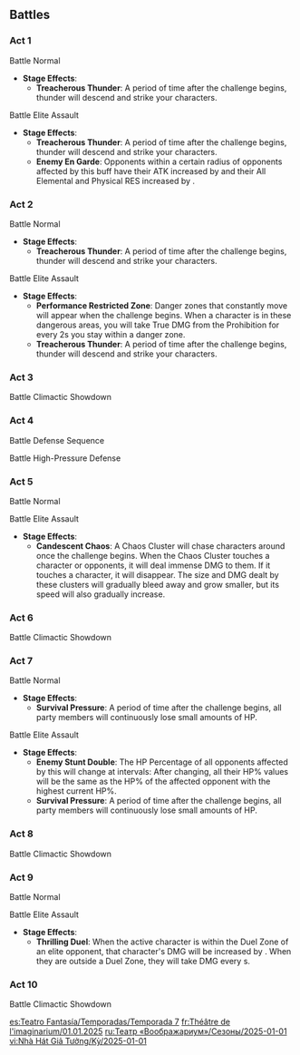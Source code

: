 {{Imaginarium Theater Season
|season       = 7
|startVersion = 5.2
|start        = 2025-01-01
|next         = 2025-02-01
|end          = 2025-01-31
|prev         = 2024-12-01
|characters   = Diluc;Bennett;Ganyu;Kaeya;Navia;Noelle
|blessing     = After the above characters join your party, Max HP, ATK, and DEF are increased by 20%.
|elements     = Pyro;Cryo;Geo
|guests       = Kamisato Ayato;Fischl;Xianyun;Sayu
|enemies      = Primo Geovishap*Lv. 90;Electro Regisvine*Lv. 92;Solitary Suanni*Lv. 95;Gluttonous Yumkasaur Mountain King*Lv.100
}}

==Battles==
===Act 1===
;Battle{{Colon}} Normal
* '''Stage Effects''':
** '''Treacherous Thunder''': A period of time after the challenge begins, thunder will descend and strike your characters.
{{Domain Enemies
|target1    = Defeat all opponents<br>{{Color|help|"Star Challenge"}} Defeat all opponents within {{Color|bp|85}}s
|level1     = Easy Mode: 75<br>Normal Mode: 80<br>Hard/Visionary Mode: 85
|enemies1   = Ruin Scout*1;Ruin Destroyer*1;Ruin Defender*1//Ruin Guard*1;Ruin Destroyer*2

|target2    = Defeat all opponents<br>{{Color|help|"Star Challenge"}} Defeat all opponents within {{Color|bp|85}}s
|level2     = Easy Mode: 75<br>Normal Mode: 80<br>Hard/Visionary Mode: 85
|enemies2   = Ruin Grader*1//Ruin Drake: Earthguard*1

|target3    = Defeat all opponents<br>{{Color|help|"Star Challenge"}} Defeat all opponents within {{Color|bp|85}}s
|level3     = Easy Mode: 75<br>Normal Mode: 80<br>Hard/Visionary Mode: 85
|advantage3 = {{Color|Pyro}} characters have an advantage
|enemies3   = Wooden Shieldwall Mitachurl*2;Wooden Shield Hilichurl Guard*4//Wooden Shieldwall Mitachurl*2;Hydro Samachurl*1//Hydro Hilichurl Rogue*1

|target4    = Defeat all opponents<br>{{Color|help|"Star Challenge"}} Defeat all opponents within {{Color|bp|70}}s
|level4     = Easy Mode: 75<br>Normal Mode: 80<br>Hard/Visionary Mode: 85
|advantage4 = Ousia-aligned attacks have an advantage
|enemies4   = Recon Log Mek - Pneuma*5//Construction Specialist Mek - Pneuma*1;Geological Survey Mek - Pneuma*3

|target5    = Defeat all opponents<br>{{Color|help|"Star Challenge"}} Defeat all opponents within {{Color|bp|90}}s
|level5     = Easy Mode: 75<br>Normal Mode: 80<br>Hard/Visionary Mode: 85
|advantage5 = {{Color|Pyro}} characters have an advantage
|enemies5   = Eroding Avatar of Lava*3
}}

;Battle{{Colon}} Elite Assault
* '''Stage Effects''':
** '''Treacherous Thunder''': A period of time after the challenge begins, thunder will descend and strike your characters.
** '''Enemy En Garde''': Opponents within a certain radius of opponents affected by this buff have their ATK increased by {{Color|bp|50%}} and their All Elemental and Physical RES increased by {{Color|bp|30%}}.
{{Domain Enemies
|target1    = Defeat all opponents<br>{{Color|help|"Star Challenge"}} Defeat all opponents within {{Color|bp|90}}s
|level1     = Easy Mode: 75<br>Normal Mode: 80<br>Hard/Visionary Mode: 85
|advantage1 = Focus fire on a single enemy<br>Pneuma-aligned attacks have an advantage
|enemies1   = Ruin Grader*1;Ruin Destroyer*3//Construction Specialist Mek - Ousia*1;Assault Specialist Mek - Ousia*2
}}

===Act 2===
;Battle{{Colon}} Normal
* '''Stage Effects''':
** '''Treacherous Thunder''': A period of time after the challenge begins, thunder will descend and strike your characters.
{{Domain Enemies
|target1    = Defeat all opponents<br>{{Color|help|"Star Challenge"}} Defeat all opponents within {{Color|bp|90}}s
|level1     = Easy Mode: 75<br>Normal Mode: 80<br>Hard/Visionary Mode: 85
|enemies1   = Nobushi: Jintouban*1;Nobushi: Hitsukeban*1;Nobushi: Kikouban*1;Treasure Hoarders: Gravedigger*1//Nobushi: Jintouban*1;Nobushi: Hitsukeban*1;Nobushi: Kikouban*1;Eremite Axe Vanguard*1//Kairagi: Fiery Might*1/{{Aura|Smoldering Flames}};Kairagi: Dancing Thunder*1/{{Aura|Engulfing Storm}}

|target2    = Defeat all opponents<br>{{Color|help|"Star Challenge"}} Defeat all opponents within {{Color|bp|70}}s
|level2     = Easy Mode: 75<br>Normal Mode: 80<br>Hard/Visionary Mode: 85
|advantage2 = Pneuma-aligned attacks have an advantage
|enemies2   = Recon Log Mek - Ousia*5//Construction Specialist Mek - Ousia*1;Annihilation Specialist Mek - Ousia*1

|target3    = Defeat all opponents<br>{{Color|help|"Star Challenge"}} Defeat all opponents within {{Color|bp|90}}s
|level3     = Easy Mode: 75<br>Normal Mode: 80<br>Hard/Visionary Mode: 85
|advantage3 = {{Color|Pyro}} characters have an advantage
|enemies3   = Nobushi: Jintouban*1;Nobushi: Hitsukeban*1;Nobushi: Kikouban*1//Fatui Skirmisher - Cryogunner Legionnaire*1;Fatui Skirmisher - Anemoboxer Vanguard*1;Fatui Skirmisher - Geochanter Bracer*1//Fatui Cryo Cicin Mage*2;Fatui Electro Cicin Mage*2

|target4    = Defeat all opponents<br>{{Color|help|"Star Challenge"}} Defeat all opponents within {{Color|bp|80}}s
|level4     = Easy Mode: 75<br>Normal Mode: 80<br>Hard/Visionary Mode: 85
|advantage4 = Ousia-aligned attacks have an advantage
|enemies4   = Nimble Harvester Mek - Pneuma*2;Geological Survey Mek - Pneuma*1;Recon Log Mek - Pneuma*2//Construction Specialist Mek - Pneuma*1;Annihilation Specialist Mek - Pneuma*1

|target5    = Defeat all opponents<br>{{Color|help|"Star Challenge"}} Defeat all opponents within {{Color|bp|90}}s
|level5     = Easy Mode: 75<br>Normal Mode: 80<br>Hard/Visionary Mode: 85
|advantage5 = {{Color|Geo}} characters have an advantage
|enemies5   = Tainted Water-Spouting Phantasm*2//Praetorian Golem*3
}}

;Battle{{Colon}} Elite Assault
* '''Stage Effects''':
** '''Performance Restricted Zone''': Danger zones that constantly move will appear when the challenge begins. When a character is in these dangerous areas, you will take True DMG from the Prohibition for every 2s you stay within a danger zone.
** '''Treacherous Thunder''': A period of time after the challenge begins, thunder will descend and strike your characters.
{{Domain Enemies
|target1    = Defeat all opponents<br>{{Color|help|"Star Challenge"}} Defeat all opponents within {{Color|bp|85}}s
|level1     = Easy Mode: 75<br>Normal Mode: 80<br>Hard/Visionary Mode: 85
|advantage1 = {{Color|Pyro}} characters have an advantage
|enemies1   = Iktomisaurus*3//Biting-Cold Wayob Manifestation*1
}}

===Act 3===
{{Description|A Primo Geovishap awoken from a centuries-long slumber that can absorb different kinds of elemental power to unleash a Primordial Shower infused with Hydro, Pyro, Cryo, or Electro. If this attack hits a character protected by a {{Color|bp|shield}}, the Primo Geovishap will take some DMG in return. If {{Color|bp|the shield's elemental type is Geo}} or it {{Color|bp|matches that of the Primordial Shower}}, the amount of reflected DMG will be increased...|Primo Geovishap}}
;Battle{{Colon}} Climactic Showdown
{{Domain Enemies
|target1    = Defeat the Villain(s) within the time limit (105s)<br>{{Color|help|"Star Challenge"}} Defeat all opponents within {{Color|bp|75}}s
|level1     = Easy Mode: 80<br>Normal Mode: 85<br>Hard/Visionary Mode: 90
|advantage1 = Shields have an advantage
|enemies1   = Primo Geovishap (Hydro)
}}

===Act 4===
;Battle{{Colon}} Defense Sequence
{{Domain Enemies
|target1    = Prevent the Ley Line Monolith's destruction. Defeat opponents to deplete the timer (210s)<br>{{Color|help|"Star Challenge"}} Ley Line Monolith's remaining HP not less than {{Color|bp|35}}%
|level1     = Normal Mode: 85<br>Hard/Visionary Mode: 90
|advantage1 = Rapid movement has an advantage
|enemies1   = Ruin Scout*-;Ruin Destroyer*-;Ruin Defender*-;Ruin Cruiser*-

|target2    = Prevent the Ley Line Monolith's destruction. Defeat opponents to deplete the timer (200s)<br>{{Color|help|"Star Challenge"}} Ley Line Monolith's remaining HP not less than {{Color|bp|35}}%
|level2     = Normal Mode: 85<br>Hard/Visionary Mode: 90
|advantage2 = {{Color|Pyro}} characters have an advantage
|enemies2   = Thunderhelm Lawachurl*-;Frostarm Lawachurl*-;Blazing Axe Mitachurl*-;Crackling Axe Mitachurl*-

|target3    = Prevent the Ley Line Monolith's destruction. Defeat opponents to deplete the timer (200s)<br>{{Color|help|"Star Challenge"}} Ley Line Monolith's remaining HP not less than {{Color|bp|35}}%
|level3     = Normal Mode: 85<br>Hard/Visionary Mode: 90
|enemies3   = Eremite Desert Clearwater*-;Eremite Sunfrost*-;Eremite Daythunder*-

|target4    = Prevent the Ley Line Monolith's destruction. Defeat opponents to deplete the timer (180s)<br>{{Color|help|"Star Challenge"}} Ley Line Monolith's remaining HP not less than {{Color|bp|35}}%
|level4     = Normal Mode: 85<br>Hard/Visionary Mode: 90
|advantage4 = Bows have an advantage
|enemies4   = Ruin Guard*-

|target5    = Prevent the Ley Line Monolith's destruction. Defeat opponents to deplete the timer (140s)<br>{{Color|help|"Star Challenge"}} Ley Line Monolith's remaining HP not less than {{Color|bp|35}}%
|level5     = Normal Mode: 85<br>Hard/Visionary Mode: 90
|advantage5 = {{Color|Pyro}} characters have an advantage
|enemies5   = Eroding Avatar of Lava*-
}}

;Battle{{Colon}} High-Pressure Defense
{{Domain Enemies
|target1    = Prevent the Ley Line Monolith's destruction. Defeat opponents to deplete the timer (200s)<br>{{Color|help|"Star Challenge"}} Ley Line Monolith's remaining HP not less than {{Color|bp|35}}%
|level1     = Normal Mode: 85<br>Hard/Visionary Mode: 90
|advantage1 = Powerful foes present
|enemies1   = Ruin Guard*-;Ruin Grader*-;Ruin Scout*-;Ruin Destroyer*-;Ruin Defender*-;Ruin Cruiser*-
}}

===Act 5===
;Battle{{colon}} Normal
{{Domain Enemies
|target1    = Defeat as many opponents as possible (at least 4) within the time limit (120s)<br>{{Color|help|"Star Challenge"}} Defeat {{Color|bp|5}} opponents
|level1     = Normal Mode: 85<br>Hard/Visionary Mode: 90
|enemies1   = Ruin Guard*-;Ruin Grader*-

|target2    = Defeat as many opponents as possible (at least 7) within the time limit (120s)<br>{{Color|help|"Star Challenge"}} Defeat {{Color|bp|9}} opponents
|level2     = Normal Mode: 85<br>Hard/Visionary Mode: 90
|enemies2   = Ruin Scout*-;Ruin Cruiser*-;Ruin Defender*-;Ruin Destroyer*-

|target3    = Defeat as many opponents as possible (at least 7) within the time limit (120s)<br>{{Color|help|"Star Challenge"}} Defeat {{Color|bp|9}} opponents
|level3     = Normal Mode: 85<br>Hard/Visionary Mode: 90
|advantage3 = Characters who heal have an advantage
|enemies3   = Rockfond Rifthound*-;Rockfond Rifthound Whelp*-

|target4    = Defeat as many opponents as possible (at least 8) within the time limit (120s)<br>{{Color|help|"Star Challenge"}} Defeat {{Color|bp|14}} opponents
|level4     = Normal Mode: 85<br>Hard/Visionary Mode: 90
|advantage4 = Characters who heal have an advantage
|enemies4   = Thundercraven Rifthound*-;Thundercraven Rifthound Whelp*-

|target5    = Defeat as many opponents as possible (at least 10) within the time limit (120s)<br>{{Color|help|"Star Challenge"}} Defeat {{Color|bp|15}} opponents
|level5     = Normal Mode: 85<br>Hard/Visionary Mode: 90
|enemies5   = Yumkasaurus*-;Qucusaurus*-;Koholasaurus*-
}}

;Battle{{Colon}} Elite Assault
* '''Stage Effects''':
** '''Candescent Chaos''': A Chaos Cluster will chase characters around once the challenge begins. When the Chaos Cluster touches a character or opponents, it will deal immense DMG to them. If it touches a character, it will disappear. The size and DMG dealt by these clusters will gradually bleed away and grow smaller, but its speed will also gradually increase.
{{Domain Enemies
|target1    = Defeat as many opponents as possible (at least 8) within the time limit (120s)<br>{{Color|help|"Star Challenge"}} Defeat {{Color|bp|10}} opponents
|level1     = Normal Mode: 85<br>Hard/Visionary Mode: 90
|advantage1 = {{Color|Pyro}} characters have an advantage<br>{{Color|Cryo}} characters have an advantage<br>Elemental effects advantage
|enemies1   = Fatui Cryo Cicin Mage*-;Fatui Electro Cicin Mage*-;Fatui Skirmisher - Electrohammer Vanguard*-;Fatui Skirmisher - Cryogunner Legionnaire*-
}}

===Act 6===
{{Description|A predatory plant in the same vein as the Cryo and Pyro Regisvines, this creature can create an organ that resembles {{Color|bp|Electro Cores}} at its roots or corolla. When this type of organ starts to shift, its state will change, condensing into either a Waxing Stamen and a Waning Stamen. When the two types of stamens are present at the same time, they will {{Color|bp|attract one another and then unleash a powerful electrical explosion when they make contact}}. Destroying these stamens quickly is key to an easier battle experience.|Electro Regisvine}}
;Battle{{Colon}} Climactic Showdown
{{Domain Enemies
|target1    = Defeat the Villain(s) within the time limit (65s)<br>{{Color|help|"Star Challenge"}} Defeat all opponents within {{Color|bp|45}}s
|level1     = Normal Mode: 90<br>Hard/Visionary Mode: 92
|advantage1 = Bows have an advantage<br>Elemental effects advantage
|enemies1   = Electro Regisvine
}}

===Act 7===
;Battle{{Colon}} Normal
* '''Stage Effects''':
** '''Survival Pressure''': A period of time after the challenge begins, all party members will continuously lose small amounts of HP.
{{Domain Enemies
|target1    = Defeat all opponents<br>{{Color|help|"Star Challenge"}} Defeat all opponents within {{Color|bp|80}}s
|level1     = 92
|advantage1 = Bows have an advantage
|enemies1   = Ruin Hunter*2//Ruin Drake: Skywatch*2

|target2    = Defeat all opponents<br>{{Color|help|"Star Challenge"}} Defeat all opponents within {{Color|bp|80}}s
|level2     = 92
|advantage2 = Pneuma-aligned attacks have an advantage
|enemies2   = Assault Specialist Mek - Ousia*1;Annihilation Specialist Mek - Ousia*1;Arithmetic Enhancer Mek - Ousia*1//Annihilation Specialist Mek - Ousia*1;Suppression Specialist Mek - Ousia*1;Arithmetic Enhancer Mek - Ousia*1

|target3    = Defeat all opponents<br>{{Color|help|"Star Challenge"}} Defeat all opponents within {{Color|bp|90}}s
|level3     = 92
|enemies3   = Rimebiter Bathysmal Vishap Hatchling*1;Bolteater Bathysmal Vishap Hatchling*1//Primordial Bathysmal Vishap*2

|target4    = Defeat all opponents<br>{{Color|help|"Star Challenge"}} Defeat all opponents within {{Color|bp|70}}s
|level4     = 92
|advantage4 = Shields have an advantage
|enemies4   = Consecrated Red Vulture*1;Consecrated Scorpion*1

|target5    = Defeat all opponents<br>{{Color|help|"Star Challenge"}} Defeat all opponents within {{Color|bp|70}}s
|level5     = 92
|advantage5 = Nightsoul Superiority
|enemies5   = Xuanwen Beast*3//Secret Source Automaton: Hunter-Seeker*1
}}

;Battle{{Colon}} Elite Assault
* '''Stage Effects''':
** '''Enemy Stunt Double''': The HP Percentage of all opponents affected by this will change at intervals: After changing, all their HP% values will be the same as the HP% of the affected opponent with the highest current HP%.
** '''Survival Pressure''': A period of time after the challenge begins, all party members will continuously lose small amounts of HP.
{{Domain Enemies
|target1    = Defeat all opponents<br>{{Color|help|"Star Challenge"}} Defeat all opponents within {{Color|bp|90}}s
|level1     = 92
|advantage1 = Shields have an advantage<br>Claymores have an advantage
|enemies1   = Stonehide Lawachurl*1;Rock Shieldwall Mitachurl*2//Large Shatterstone Breacher Primus*1;Shatterstone Breacher Primus*2//Ruin Guard*1;Ruin Destroyer*2
}}

===Act 8===
{{Description|A Yumkasaurus that has experienced numerous impressive battles. It is not some abnormal mutant but has grown into its current shape due to its gluttony. It will collect Flamegranates during combat and spit them out as bombs. However, if you can use {{Color|bp|Pyro to ignite the Flamegranates}} before the Gluttonous Yumkasaur Mountain King can swallow them, who knows what might happen...|Gluttonous Yumkasaur Mountain King}}
{{Description|An illuminated beast that dwells deep within the mountains that can use {{Color|bp|Hydro}} and {{Color|bp|Anemo}} simultaneously in battle. Render it Frozen while it is gathering {{Color|bp|Hydro}}-aligned adeptal energy, before using {{Color|bp|Shatter, Melt, or other Elemental Reactions}} to break the ice and cause it to enter an immobile state. When it is gathering {{Color|bp|Anemo}}-aligned adeptal energy, use attacks from {{Color|bp|Elements that can react with Anemo}} to destroy the Spiritwind Pearls summoned during the process to achieve the same advantage.|Solitary Suanni}}
;Battle{{Colon}} Climactic Showdown
{{Domain Enemies
|name1      = Hard Mode Challenge
|target1    = Defeat the Villain(s) within the time limit (110s)<br>{{Color|help|"Star Challenge"}} Defeat all opponents within {{Color|bp|80}}s
|level1     = 95
|advantage1 = {{Color|Pyro}} characters have an advantage
|enemies1   = Gluttonous Yumkasaur Mountain King

|name2      = Visionary Mode Challenge
|target2    = Defeat the Villain(s) within the time limit (110s)<br>{{Color|help|"Star Challenge"}} Defeat all opponents within {{Color|bp|80}}s
|level2     = 95
|advantage2 = {{Color|Cryo}} characters have an advantage<br>Shatter reactions have an advantage
|enemies2   = Solitary Suanni
}}

===Act 9===
;Battle{{Colon}} Normal
{{Domain Enemies
|target1    = Defeat a specific number of Bounties (3) within the time limit (110s)<br>{{Color|help|"Star Challenge"}} Complete the main challenge objective within {{Color|bp|80}}s
|level1     = 95
|enemies1   = Kairagi: Dancing Thunder*-/(Bounty);Kairagi: Fiery Might*-/(Bounty);Nobushi: Jintouban*-;Nobushi: Hitsukeban*-;Nobushi: Kikouban*-

|target2    = Defeat a specific number of Bounties (2) within the time limit (85s)<br>{{Color|help|"Star Challenge"}} Complete the main challenge objective within {{Color|bp|60}}s
|level2     = 95
|advantage2 = {{Color|Pyro}} characters have an advantage
|enemies2   = Frostarm Lawachurl*-/(Bounty);Hilichurl Grenadier*-;Hilichurl Fighter*-;Electro Hilichurl Grenadier*-;Electro Hilichurl Shooter*-;Hilichurl Berserker*-;Pyro Hilichurl Shooter*-

|target3    = Defeat a specific number of Bounties (8) within the time limit (110s)<br>{{Color|help|"Star Challenge"}} Complete the main challenge objective within {{Color|bp|80}}s
|level3     = 95
|advantage3 = {{Color|Pyro}} characters have an advantage<br>Elemental effects advantage
|enemies3   = Cryo Abyss Mage*-/(Bounty);Large Cryo Slime*-

|target4    =  Defeat a specific number of Bounties (2) within the time limit (120s)<br>{{Color|help|"Star Challenge"}} Complete the main challenge objective within {{Color|bp|85}}s
|level4     = 95
|advantage4 = {{Color|Pyro}} characters have an advantage
|enemies4   = Eroding Avatar of Lava*-/(Bounty);Cryo Whopperflower*-;Electro Whopperflower*-

|target5    =  Defeat a specific number of Bounties (3) within the time limit (110s)<br>{{Color|help|"Star Challenge"}} Complete the main challenge objective within {{Color|bp|80}}s
|level5     = 95
|advantage5 = {{Color|Geo}} characters have an advantage
|enemies5   = Praetorian Golem*-/(Bounty);Large Hydro Slime*-
}}

;Battle{{Colon}} Elite Assault
* '''Stage Effects''':
** '''Thrilling Duel''': When the active character is within the Duel Zone of an elite opponent, that character's DMG will be increased by {{Color|bp|40%}}. When they are outside a Duel Zone, they will take DMG every {{Color|bp|2}}s.
{{Domain Enemies
|target1    = Defeat a specific number of Bounties (2) within the time limit (90s)<br>{{Color|help|"Star Challenge"}} Complete the main challenge objective within {{Color|bp|65}}s
|level1     = 95
|advantage1 = Bows have an advantage
|enemies1   = Ruin Guard*-/(Bounty);Ruin Drake: Earthguard*-/(Bounty);Ruin Drake: Skywatch*-/(Bounty);Ruin Grader*-/(Bounty);Ruin Scout*-;Ruin Destroyer*-;Ruin Defender*-;Ruin Cruiser*-
}}

===Act 10===
{{Description|A Yumkasaurus that has experienced numerous impressive battles. It is not some abnormal mutant but has grown into its current shape due to its gluttony. It will collect Flamegranates during combat and spit them out as bombs. However, if you can use {{Color|bp|Pyro to ignite the Flamegranates}} before the Gluttonous Yumkasaur Mountain King can swallow them, who knows what might happen...|Gluttonous Yumkasaur Mountain King}}
;Battle{{Colon}} Climactic Showdown
{{Domain Enemies
|target1    = Defeat the Villain(s) within the time limit (110s)<br>{{Color|help|"Star Challenge"}} Defeat all opponents within {{Color|bp|80}}s
|level1     = 100
|advantage1 = {{Color|Pyro}} characters have an advantage
|enemies1   = Gluttonous Yumkasaur Mountain King
}}

[[es:Teatro Fantasía/Temporadas/Temporada 7]]
[[fr:Théâtre de l'imaginarium/01.01.2025]]
[[ru:Театр «Воображариум»/Сезоны/2025-01-01]]
[[vi:Nhà Hát Giả Tưởng/Kỳ/2025-01-01]]
